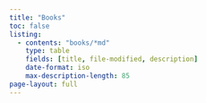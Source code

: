 ```yaml
---
title: "Books"
toc: false
listing: 
  - contents: "books/*md"
    type: table
    fields: [title, file-modified, description]
    date-format: iso
    max-description-length: 85
page-layout: full
---
```

